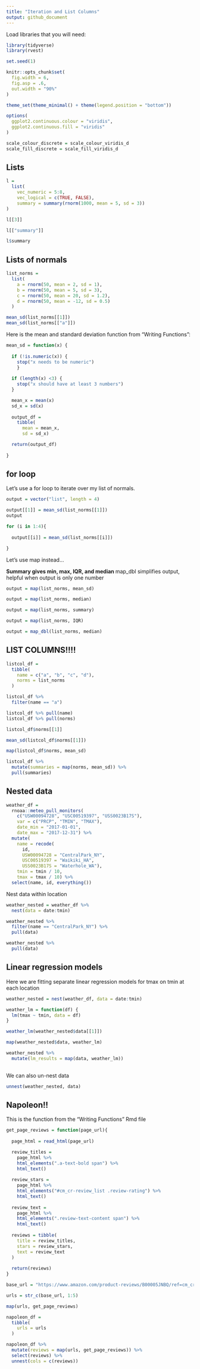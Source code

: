 ```yaml
---
title: "Iteration and List Columns"
output: github_document
---
```


Load libraries that you will need:

```r
library(tidyverse)
library(rvest)

set.seed(1)

knitr::opts_chunk$set(
  fig.width = 6,
  fig.asp = .6,
  out.width = "90%"
)

theme_set(theme_minimal() + theme(legend.position = "bottom"))

options(
  ggplot2.continuous.colour = "viridis",
  ggplot2.continuous.fill = "viridis"
)

scale_colour_discrete = scale_colour_viridis_d
scale_fill_discrete = scale_fill_viridis_d
```

## Lists

```r

l =
  list(
    vec_numeric = 5:8,
    vec_logical = c(TRUE, FALSE),
    summary = summary(rnorm(1000, mean = 5, sd = 3))
)

l[[3]]

l[["summary"]]

l$summary
```

## Lists of normals

```r
list_norms = 
  list(
    a = rnorm(50, mean = 2, sd = 1),
    b = rnorm(50, mean = 5, sd = 3),
    c = rnorm(50, mean = 20, sd = 1.2),
    d = rnorm(50, mean = -12, sd = 0.5)
  )

mean_sd(list_norms[[1]])
mean_sd(list_norms[["a"]])

```

Here is the mean and standard deviation function from "Writing Functions":
```r
mean_sd = function(x) {
  
  if (!is.numeric(x)) {
    stop("x needs to be numeric")
    }
  
  if (length(x) <3) {
    stop("x should have at least 3 numbers")
  }

  mean_x = mean(x)
  sd_x = sd(x)
        
  output_df = 
    tibble(
      mean = mean_x,
      sd = sd_x)

  return(output_df)
  
}
```

## for loop

Let's use a for loop to iterate over my list of normals.

```r
output = vector("list", length = 4)

output[[1]] = mean_sd(list_norms[[1]])
output

for (i in 1:4){
  
  output[[i]] = mean_sd(list_norms[[i]])

}
```

Let's use map instead...

**Summary gives min, max, IQR, and median
**map_dbl simplifies output, helpful when output is only one number

```r
output = map(list_norms, mean_sd)

output = map(list_norms, median)

output = map(list_norms, summary)

output = map(list_norms, IQR)

output = map_dbl(list_norms, median)

```

## LIST COLUMNS!!!!

```r
listcol_df = 
  tibble(
    name = c("a", "b", "c", "d"),
    norms = list_norms
  )

listcol_df %>% 
  filter(name == "a")

listcol_df %>% pull(name)
listcol_df %>% pull(norms)

listcol_df$norms[[1]]

mean_sd(listcol_df$norms[[1]])

map(listcol_df$norms, mean_sd)

listcol_df %>% 
  mutate(summaries = map(norms, mean_sd)) %>% 
  pull(summaries)
```


## Nested data

```r
weather_df = 
  rnoaa::meteo_pull_monitors(
    c("USW00094728", "USC00519397", "USS0023B17S"),
    var = c("PRCP", "TMIN", "TMAX"), 
    date_min = "2017-01-01",
    date_max = "2017-12-31") %>%
  mutate(
    name = recode(
      id, 
      USW00094728 = "CentralPark_NY", 
      USC00519397 = "Waikiki_HA",
      USS0023B17S = "Waterhole_WA"),
    tmin = tmin / 10,
    tmax = tmax / 10) %>%
  select(name, id, everything())
```

Nest data within location

```r
weather_nested = weather_df %>% 
  nest(data = date:tmin)

weather_nested %>% 
  filter(name == "CentralPark_NY") %>% 
  pull(data)

weather_nested %>% 
  pull(data)
```

## Linear regression models

Here we are fitting separate linear regression models for tmax on tmin at each location
```r
weather_nested = nest(weather_df, data = date:tmin)

weather_lm = function(df) {
  lm(tmax ~ tmin, data = df)
}

weather_lm(weather_nested$data[[1]])

map(weather_nested$data, weather_lm)

weather_nested %>%
  mutate(lm_results = map(data, weather_lm))
  
```

We can also un-nest data

```r
unnest(weather_nested, data)
```

## Napoleon!!

This is the function from the "Writing Functions" Rmd file

```r
get_page_reviews = function(page_url){
  
  page_html = read_html(page_url)

  review_titles = 
    page_html %>%
    html_elements(".a-text-bold span") %>%
    html_text()
  
  review_stars = 
    page_html %>%
    html_elements("#cm_cr-review_list .review-rating") %>%
    html_text()
  
  review_text = 
    page_html %>%
    html_elements(".review-text-content span") %>%
    html_text()
  
  reviews = tibble(
    title = review_titles,
    stars = review_stars,
    text = review_text
  )
  
  return(reviews)
}

base_url = "https://www.amazon.com/product-reviews/B00005JNBQ/ref=cm_cr_arp_d_viewopt_rvwer?ie=UTF8&reviewerType=avp_only_reviews&sortBy=recent&pageNumber="

urls = str_c(base_url, 1:5)

map(urls, get_page_reviews)

napoleon_df = 
  tibble(
    urls = urls
  )

napoleon_df %>% 
  mutate(reviews = map(urls, get_page_reviews)) %>% 
  select(reviews) %>% 
  unnest(cols = c(reviews))

```

